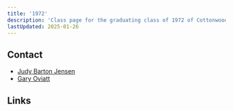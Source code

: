 ```yaml
---
title: '1972'
description: 'Class page for the graduating class of 1972 of Cottonwood High School.'
lastUpdated: 2025-01-26
---
```



## Contact

- [Judy Barton Jensen](mailto:chscolts72@gmail.com)
- [Gary Oviatt](goviatt@gmail.com)

## Links

<CardGrid>
  <LinkCard
    title="Class of '72 Homepage"
    href="https://sites.google.com/view/chscolts72/home"
    description="Reunions, census, in memoriam, missing people, feedback, all in one place."
  />
  <LinkCard
      title="Class of '72 Facebook Group"
      icon="facebook"
      href="https://www.facebook.com/groups/chscolts72"
      description="All class of '72 members are encouraged to join."
    />
</CardGrid>
